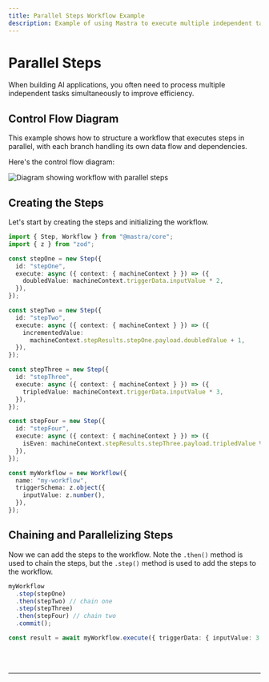 ```yaml
---
title: Parallel Steps Workflow Example
description: Example of using Mastra to execute multiple independent tasks in parallel within a workflow.
---
```



# Parallel Steps

When building AI applications, you often need to process multiple independent tasks simultaneously to improve efficiency.

## Control Flow Diagram

This example shows how to structure a workflow that executes steps in parallel, with each branch handling its own data flow and dependencies.

Here's the control flow diagram:

<img
  src="/parallel-chains.png"
  alt="Diagram showing workflow with parallel steps"
  width={600}
/>

## Creating the Steps

Let's start by creating the steps and initializing the workflow.

```ts showLineNumbers copy
import { Step, Workflow } from "@mastra/core";
import { z } from "zod";

const stepOne = new Step({
  id: "stepOne",
  execute: async ({ context: { machineContext } }) => ({
    doubledValue: machineContext.triggerData.inputValue * 2,
  }),
});

const stepTwo = new Step({
  id: "stepTwo",
  execute: async ({ context: { machineContext } }) => ({
    incrementedValue:
      machineContext.stepResults.stepOne.payload.doubledValue + 1,
  }),
});

const stepThree = new Step({
  id: "stepThree",
  execute: async ({ context: { machineContext } }) => ({
    tripledValue: machineContext.triggerData.inputValue * 3,
  }),
});

const stepFour = new Step({
  id: "stepFour",
  execute: async ({ context: { machineContext } }) => ({
    isEven: machineContext.stepResults.stepThree.payload.tripledValue % 2 === 0,
  }),
});

const myWorkflow = new Workflow({
  name: "my-workflow",
  triggerSchema: z.object({
    inputValue: z.number(),
  }),
});
```

## Chaining and Parallelizing Steps

Now we can add the steps to the workflow. Note the `.then()` method is used to chain the steps, but the `.step()` method is used to add the steps to the workflow.

```ts showLineNumbers copy
myWorkflow
  .step(stepOne)
  .then(stepTwo) // chain one
  .step(stepThree)
  .then(stepFour) // chain two
  .commit();

const result = await myWorkflow.execute({ triggerData: { inputValue: 3 } });
```

<br />
<br />
<hr className="dark:border-[#404040] border-gray-300" />
<br />
<br />
<GithubLink
  link={
    "https://github.com/mastra-ai/mastra/blob/main/examples/basics/workflows/workflow-with-parallel-steps"
  }
/>
